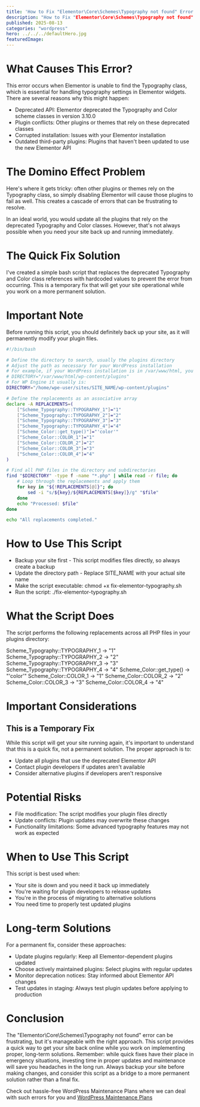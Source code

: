 ```yaml
---
title: 'How to Fix "Elementor\Core\Schemes\Typography not found" Error: A Quick Script Solution'
description: "How to Fix "Elementor\Core\Schemes\Typography not found" Error: A Quick Script Solution"
published: 2025-08-13
categories: "wordpress"
hero: ../../../defaultHero.jpg
featuredImage:
---
```

# What Causes This Error?

This error occurs when Elementor is unable to find the Typography class, which is essential for handling typography settings in Elementor widgets. There are several reasons why this might happen:
- Deprecated API: Elementor deprecated the Typography and Color scheme classes in version 3.10.0
- Plugin conflicts: Other plugins or themes that rely on these deprecated classes
- Corrupted installation: Issues with your Elementor installation
- Outdated third-party plugins: Plugins that haven't been updated to use the new Elementor API

# The Domino Effect Problem
Here's where it gets tricky: often other plugins or themes rely on the Typography class, so simply disabling Elementor will cause those plugins to fail as well. This creates a cascade of errors that can be frustrating to resolve.

In an ideal world, you would update all the plugins that rely on the deprecated Typography and Color classes. However, that's not always possible when you need your site back up and running immediately.

# The Quick Fix Solution
I've created a simple bash script that replaces the deprecated Typography and Color class references with hardcoded values to prevent the error from occurring. This is a temporary fix that will get your site operational while you work on a more permanent solution.

# Important Note
Before running this script, you should definitely back up your site, as it will permanently modify your plugin files.

```bash
#!/bin/bash

# Define the directory to search, usually the plugins directory
# Adjust the path as necessary for your WordPress installation
# For example, if your WordPress installation is in /var/www/html, you might set
# DIRECTORY="/var/www/html/wp-content/plugins"
# For WP Engine it usually is:
DIRECTORY="/home/wpe-user/sites/SITE_NAME/wp-content/plugins"

# Define the replacements as an associative array
declare -A REPLACEMENTS=(
    ["Scheme_Typography::TYPOGRAPHY_1"]="1"
    ["Scheme_Typography::TYPOGRAPHY_2"]="2"
    ["Scheme_Typography::TYPOGRAPHY_3"]="3"
    ["Scheme_Typography::TYPOGRAPHY_4"]="4"
    ["Scheme_Color::get_type()"]="'color'"
    ["Scheme_Color::COLOR_1"]="1"
    ["Scheme_Color::COLOR_2"]="2"
    ["Scheme_Color::COLOR_3"]="3"
    ["Scheme_Color::COLOR_4"]="4"
)

# Find all PHP files in the directory and subdirectories
find "$DIRECTORY" -type f -name "*.php" | while read -r file; do
    # Loop through the replacements and apply them
    for key in "${!REPLACEMENTS[@]}"; do
        sed -i "s/${key}/${REPLACEMENTS[$key]}/g" "$file"
    done
    echo "Processed: $file"
done

echo "All replacements completed."
```

 # How to Use This Script

- Backup your site first - This script modifies files directly, so always create a backup
- Update the directory path - Replace SITE_NAME with your actual site name
- Make the script executable: chmod +x fix-elementor-typography.sh
- Run the script: ./fix-elementor-typography.sh

# What the Script Does
The script performs the following replacements across all PHP files in your plugins directory:

Scheme_Typography::TYPOGRAPHY_1 → "1"
Scheme_Typography::TYPOGRAPHY_2 → "2"
Scheme_Typography::TYPOGRAPHY_3 → "3"
Scheme_Typography::TYPOGRAPHY_4 → "4"
Scheme_Color::get_type() → "'color'"
Scheme_Color::COLOR_1 → "1"
Scheme_Color::COLOR_2 → "2"
Scheme_Color::COLOR_3 → "3"
Scheme_Color::COLOR_4 → "4"

# Important Considerations
## This is a Temporary Fix
While this script will get your site running again, it's important to understand that this is a quick fix, not a permanent solution. The proper approach is to:
- Update all plugins that use the deprecated Elementor API
- Contact plugin developers if updates aren't available
- Consider alternative plugins if developers aren't responsive

# Potential Risks
- File modification: The script modifies your plugin files directly
- Update conflicts: Plugin updates may overwrite these changes
- Functionality limitations: Some advanced typography features may not work as expected

# When to Use This Script
This script is best used when:
- Your site is down and you need it back up immediately
- You're waiting for plugin developers to release updates
- You're in the process of migrating to alternative solutions
- You need time to properly test updated plugins

# Long-term Solutions
For a permanent fix, consider these approaches:
- Update plugins regularly: Keep all Elementor-dependent plugins updated
- Choose actively maintained plugins: Select plugins with regular updates
- Monitor deprecation notices: Stay informed about Elementor API changes
- Test updates in staging: Always test plugin updates before applying to production

# Conclusion
The "Elementor\Core\Schemes\Typography not found" error can be frustrating, but it's manageable with the right approach. This script provides a quick way to get your site back online while you work on implementing proper, long-term solutions.
Remember: while quick fixes have their place in emergency situations, investing time in proper updates and maintenance will save you headaches in the long run. Always backup your site before making changes, and consider this script as a bridge to a more permanent solution rather than a final fix.

Check out hassle-free WordPress Maintenance Plans where we can deal with such errors for you and <a href="https://rootscope.dev/wordpress-maintenance-plans/">WordPress Maintenance Plans</a>
